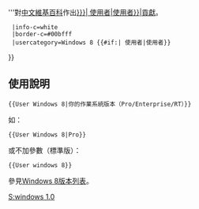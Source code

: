 {{Userbox
  |id=[[File:Windows_logo_-_2012.svg|30px]]
  |id-c=white
  |info=該用户使用'''{{#if:{{{1|}}}|[[Windows 8 {{{1}}}]]|[[Windows 8]]}}'''對[[中文維基百科]]作出[[:Category:Windows 8 {{#if:{{{1|}}}|{{{1}}} 使用者|使用者}}|貢獻]]。
  |info-c=white
  |border-c=#00bfff
  |usercategory=Windows 8 {{#if:{{{1|}}}|{{{1}}} 使用者|使用者}}
}}<noinclude>
{{Clear}}
== 使用說明 ==
<pre>{{User Windows 8|你的作業系統版本（Pro/Enterprise/RT）}}</pre>
如：
<pre>{{User Windows 8|Pro}}</pre>
或不加參數（標準版）：
<pre>{{User windows 8}}</pre>
參見[[Windows 8版本列表]]。
[[Category:软件用户框模板|S:windows 1.0]]</noinclude>